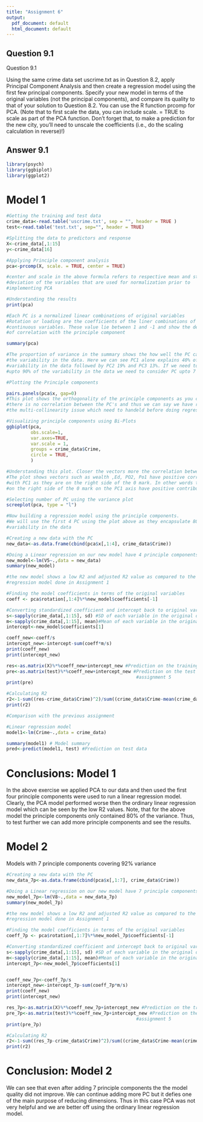 ---
title: "Assignment 6"
output:
  pdf_document: default
  html_document: default
---
## Question 9.1

Question 9.1

Using the same crime data set uscrime.txt as in Question 8.2, apply Principal Component Analysis and then create a regression model using the first few principal components.  Specify your new model in terms of the original variables (not the principal components), and compare its quality to that of your solution to Question 8.2.  You can use the R function prcomp for PCA. (Note that to first scale the data, you can include scale. = TRUE to scale as part of the PCA function. Don’t forget that, to make a prediction for the new city, you’ll need to unscale the coefficients (i.e., do the scaling calculation in reverse)!)

## Answer 9.1

```{r message=FALSE, warning=FALSE}
library(psych)
library(ggbiplot)
library(ggplot2)
```

# Model 1

```{r message=TRUE, warning=FALSE}
#Getting the training and test data
crime_data<-read.table('uscrime.txt', sep = "", header = TRUE )
test<-read.table('test.txt', sep="", header = TRUE)

#Splitting the data to predictors and response
X<-crime_data[,1:15]
y<-crime_data[16]

#Applying Principle component analysis  
pca<-prcomp(X, scale. = TRUE, center = TRUE) 

#center and scale in the above formula refers to respective mean and standard 
#deviation of the variables that are used for normalization prior to 
#implementing PCA

#Understanding the results
print(pca)

#Each PC is a normalized linear combinations of original variables
#Rotation or loading are the coefficients of the liner combinations of the 
#continuous variables. These value lie between 1 and -1 and show the degree
#of correlation with the principle component

summary(pca)

#The proportion of variance in the summary shows the how well the PC can explain 
#the variability in the data. Here we can see PC1 alone explains 40% of the 
#variability in the data followed by PC2 19% and PC3 13%. If we need to cover 
#upto 90% of the variability in the data we need to consider PC upto 7

#Plotting the Principle components

pairs.panels(pca$x, gap=0)
#This plot shows the orthogonality of the principle components as you can see 
#there is no correlation between the PC's and thus we can say we have removed 
#the multi-collinearity issue which need to handeld before doing regression.

#Visualizing principle components using Bi-Plots
ggbiplot(pca, 
         obs.scale=1,
         var.axes=TRUE,
         var.scale = 1,
         groups = crime_data$Crime,
         circle = TRUE,
         )

#Understanding this plot. Closer the vectors more the correlation between them. 
#The plot shows vectors such as wealth ,Ed, PO2, Po1 have positive correlation 
#with PC1 as they are on the right side of the 0 mark. In other words the vectors 
#on the right side of the 0 mark on the PC1 axis have positive contribution on PC1

#Selecting number of PC using the variance plot
screeplot(pca, type = "l")

#Now building a regression model using the principle components. 
#We will use the first 4 PC using the plot above as they encapsulate 80 of the 
#variability in the data

#Creating a new data with the PC
new_data<-as.data.frame(cbind(pca$x[,1:4], crime_data$Crime))

#Doing a Linear regression on our new model have 4 principle components
new_model<-lm(V5~.,data = new_data)
summary(new_model)

#the new model shows a low R2 and adjusted R2 value as compared to the linear
#regression model done in Assignment 1

#Finding the model coefficients in terms of the original variables 
coeff <- pca$rotation[,1:4]%*%new_model$coefficients[-1]

#Converting standardized coefficient and intercept back to original variables
s<-sapply(crime_data[,1:15], sd) #SD of each variable in the original dataset
m<-sapply(crime_data[,1:15], mean)#Mean of each variable in the original dataset
intercept<-new_model$coefficients[1]

coeff_new<-coeff/s
intercept_new<-intercept-sum(coeff*m/s)
print(coeff_new)
print(intercept_new)

res<-as.matrix(X)%*%coeff_new+intercept_new #Prediction on the training data
pre<-as.matrix(test)%*%coeff_new+intercept_new #Prediction on the test data from
                                                #assignment 5
print(pre)

#Calculating R2
r2<-1-sum((res-crime_data$Crime)^2)/sum((crime_data$Crime-mean(crime_data$Crime))^2)
print(r2)

#Comparison with the previous assignment

#Linear regression model  
model1<-lm(Crime~.,data = crime_data)          

summary(model1) # Model summary
pred<-predict(model1, test) #Prediction on test data
```

# Conclusions: Model 1

In the above exercise we applied PCA to our data and then used the first four 
principle components were used to run a linear regression model. Clearly, the 
PCA model performed worse then the ordinary linear regression model which can 
be seen by the low R2 values. Note,  that for the above model the principle 
components only contained 80% of the variance. Thus, to test further we can add 
more principle components and see the results.

# Model 2 

Models with 7 principle components covering 92% variance

```{r message=TRUE, warning=FALSE}

#Creating a new data with the PC
new_data_7p<-as.data.frame(cbind(pca$x[,1:7], crime_data$Crime))

#Doing a Linear regression on our new model have 7 principle components
new_model_7p<-lm(V8~.,data = new_data_7p)
summary(new_model_7p)

#the new model shows a low R2 and adjusted R2 value as compared to the linear
#regression model done in Assignment 1

#Finding the model coefficients in terms of the original variables 
coeff_7p <- pca$rotation[,1:7]%*%new_model_7p$coefficients[-1]

#Converting standardized coefficient and intercept back to original variables
s<-sapply(crime_data[,1:15], sd) #SD of each variable in the original dataset
m<-sapply(crime_data[,1:15], mean)#Mean of each variable in the original dataset
intercept_7p<-new_model_7p$coefficients[1]


coeff_new_7p<-coeff_7p/s
intercept_new<-intercept_7p-sum(coeff_7p*m/s)
print(coeff_new)
print(intercept_new)

res_7p<-as.matrix(X)%*%coeff_new_7p+intercept_new #Prediction on the training data
pre_7p<-as.matrix(test)%*%coeff_new_7p+intercept_new #Prediction on the test data from
                                                #assignment 5
print(pre_7p)

#Calculating R2
r2<-1-sum((res_7p-crime_data$Crime)^2)/sum((crime_data$Crime-mean(crime_data$Crime))^2)
print(r2)
```
# Conclusion: Model 2

We can see that even after adding 7 principle components the the model quality 
did not improve. We can continue adding more PC but it defies one of the main 
purpose of reducing dimensions. Thus in this case PCA was not very helpful and 
we are better off using the ordinary linear regression model.
